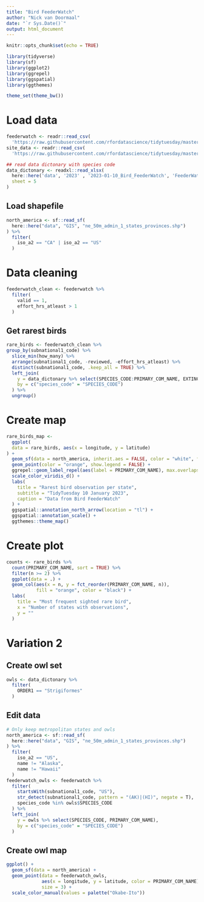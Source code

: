 ```yaml
---
title: "Bird FeederWatch"
author: "Nick van Doormaal"
date: "`r Sys.Date()`"
output: html_document
---
```


```r
knitr::opts_chunk$set(echo = TRUE)

library(tidyverse)
library(sf)
library(ggplot2)
library(ggrepel)
library(ggspatial)
library(ggthemes)

theme_set(theme_bw())
```

# Load data
```r
feederwatch <- readr::read_csv(
  'https://raw.githubusercontent.com/rfordatascience/tidytuesday/master/data/2023/2023-01-10/PFW_2021_public.csv')
site_data <- readr::read_csv(
  'https://raw.githubusercontent.com/rfordatascience/tidytuesday/master/data/2023/2023-01-10/PFW_count_site_data_public_2021.csv')

## read data dictonary with species code
data_dictonary <- readxl::read_xlsx(
  here::here('data', '2023' , '2023-01-10_Bird_FeederWatch', 'FeederWatch_Data_Dictionary.xlsx'),
  sheet = 5
)
```

## Load shapefile
```r
north_america <- sf::read_sf(
  here::here("data", "GIS", "ne_50m_admin_1_states_provinces.shp")
) %>% 
  filter(
    iso_a2 == "CA" | iso_a2 == "US"
  )
```


# Data cleaning
```r
feederwatch_clean <- feederwatch %>% 
  filter(
    valid == 1,
    effort_hrs_atleast > 1
  )
```

## Get rarest birds
```r
rare_birds <- feederwatch_clean %>% 
group_by(subnational1_code) %>% 
  slice_min(how_many) %>% 
  arrange(subnational1_code, -reviewed, -effort_hrs_atleast) %>% 
  distinct(subnational1_code, .keep_all = TRUE) %>% 
  left_join(
    y = data_dictonary %>% select(SPECIES_CODE:PRIMARY_COM_NAME, EXTINCT),
    by = c("species_code" = "SPECIES_CODE")
  ) %>% 
  ungroup()
```

# Create map
```r
rare_birds_map <- 
  ggplot(
  data = rare_birds, aes(x = longitude, y = latitude)
) +
  geom_sf(data = north_america, inherit.aes = FALSE, color = "white", fill = "black") +
  geom_point(color = "orange", show.legend = FALSE) +
  ggrepel::geom_label_repel(aes(label = PRIMARY_COM_NAME), max.overlaps = 10, size = 3) +
  scale_color_viridis_d() +
  labs(
    title = "Rarest bird observation per state",
    subtitle = "TidyTuesday 10 January 2023",
    caption = "Data from Bird FeederWatch"
  ) +
  ggspatial::annotation_north_arrow(location = "tl") +
  ggspatial::annotation_scale() +
  ggthemes::theme_map()
```

# Create plot
```r
counts <- rare_birds %>% 
  count(PRIMARY_COM_NAME, sort = TRUE) %>% 
  filter(n >= 2) %>% 
  ggplot(data = .) +
  geom_col(aes(x = n, y = fct_reorder(PRIMARY_COM_NAME, n)),
           fill = "orange", color = "black") +
  labs(
    title = "Most frequent sighted rare bird",
    x = "Number of states with observations",
    y = ""
  )
```

# Variation 2
## Create owl set
```r
owls <- data_dictonary %>% 
  filter(
    ORDER1 == "Strigiformes"
  )
```

## Edit data
```r
# Only keep metropolitan states and owls
north_america <- sf::read_sf(
  here::here("data", "GIS", "ne_50m_admin_1_states_provinces.shp")
) %>% 
  filter(
    iso_a2 == "US",
    name != "Alaska",
    name != "Hawaii"
  )
feederwatch_owls <- feederwatch %>% 
  filter(
    startsWith(subnational1_code, "US"), 
    str_detect(subnational1_code, pattern = "(AK)|(HI)", negate = T),
    species_code %in% owls$SPECIES_CODE
  ) %>% 
  left_join(
    y = owls %>% select(SPECIES_CODE, PRIMARY_COM_NAME),
    by = c("species_code" = "SPECIES_CODE")
  )
```
## Create owl map
```r
ggplot() + 
  geom_sf(data = north_america) +
  geom_point(data = feederwatch_owls,
             aes(x = longitude, y = latitude, color = PRIMARY_COM_NAME),
             size = 3) +
  scale_color_manual(values = palette("Okabe-Ito"))
  
```



